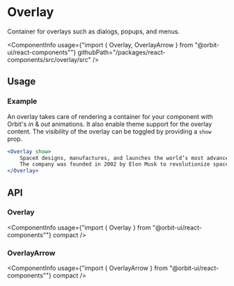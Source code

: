 
<Meta
    title="Components/Overlay"
    id="overlay"
/>

# Overlay

<Tagline>Container for overlays such as dialogs, popups, and menus.</Tagline>

<ComponentInfo
    usage={"import { Overlay, OverlayArrow } from \"@orbit-ui/react-components\""}
    githubPath="/packages/react-components/src/overlay/src"
/>

## Usage

### Example

An overlay takes care of rendering a container for your component with Orbit's *in* & *out* animations. It also enable theme support for the overlay content. The visibility of the overlay can be toggled by providing a `show` prop.

```jsx
<Overlay show>
    SpaceX designs, manufactures, and launches the world’s most advanced rockets and spacecraft.
    The company was founded in 2002 by Elon Musk to revolutionize space transportation, with the ultimate goal of making life multiplanetary.
</Overlay>
```

## API

### Overlay

<ComponentInfo
    usage={"import { Overlay } from \"@orbit-ui/react-components\""}
    compact
/>

<ArgsTable of={InnerOverlay} />

### OverlayArrow

<ComponentInfo
    usage={"import { OverlayArrow } from \"@orbit-ui/react-components\""}
    compact
/>

<ArgsTable of={InnerOverlayArrow} />



